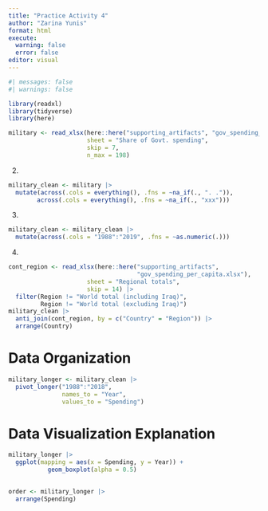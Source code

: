 ```yaml
---
title: "Practice Activity 4"
author: "Zarina Yunis"
format: html
execute:
  warning: false
  error: false
editor: visual
---
```


```r
#| messages: false
#| warnings: false

library(readxl)
library(tidyverse)
library(here)

military <- read_xlsx(here::here("supporting_artifacts", "gov_spending_per_capita.xlsx"),
                      sheet = "Share of Govt. spending",
                      skip = 7,
                      n_max = 198)
```

2.  

```r

military_clean <- military |> 
  mutate(across(.cols = everything(), .fns = ~na_if(., ". .")),
        across(.cols = everything(), .fns = ~na_if(., "xxx")))
```

3.  

```r

military_clean <- military_clean |> 
  mutate(across(.cols = "1988":"2019", .fns = ~as.numeric(.)))
```

4.  

```r

cont_region <- read_xlsx(here::here("supporting_artifacts",
                                    "gov_spending_per_capita.xlsx"), 
                      sheet = "Regional totals", 
                      skip = 14) |> 
  filter(Region != "World total (including Iraq)", 
         Region != "World total (excluding Iraq)")
military_clean |> 
  anti_join(cont_region, by = c("Country" = "Region")) |> 
  arrange(Country)
```

# Data Organization

```r
military_longer <- military_clean |> 
  pivot_longer("1988":"2018", 
               names_to = "Year",
               values_to = "Spending")
```

# Data Visualization Explanation

```r
military_longer |> 
  ggplot(mapping = aes(x = Spending, y = Year)) +
           geom_boxplot(alpha = 0.5)
            
```

```r
order <- military_longer |> 
  arrange(Spending)
```
